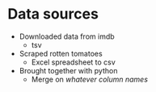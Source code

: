 # Data sources

* Downloaded data from imdb
  * tsv
* Scraped rotten tomatoes
  * Excel spreadsheet to csv
* Brought together with python
  * Merge on *whatever column names*
